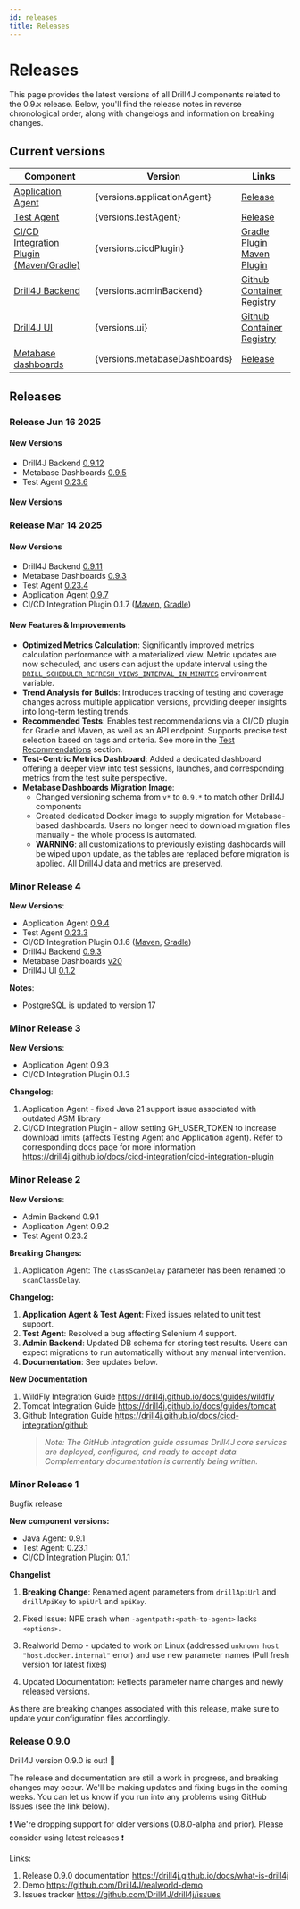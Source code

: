 ```yaml
---
id: releases
title: Releases
---
```


# Releases


This page provides the latest versions of all Drill4J components related to the 0.9.x release. Below, you'll find the release notes in reverse chronological order, along with changelogs and information on breaking changes.

## Current versions

<table>
  <thead>
    <tr>
      <th>Component</th>
      <th>Version</th>
      <th>Links</th>
    </tr>
  </thead>
  <tbody>
    <tr>
      <td><a href="/docs/agents/java-agent">Application Agent</a></td>
      <td>{versions.applicationAgent}</td>
      <td>
        <a style={{fontSize: "14px"}}  href={`https://github.com/Drill4J/java-agent/releases/tag/v${versions.applicationAgent}`}> Release </a>
      </td>
    </tr>
    <tr>
      <td><a href="/docs/agents/test-agent">Test Agent</a></td>
      <td>{versions.testAgent}</td>
      <td>
        <a style={{fontSize: "14px"}}  href={`https://github.com/Drill4J/autotest-agent/releases/tag/v${versions.testAgent}`}> Release </a>
      </td>
    </tr>
    <tr>
      <td><a href="/docs/cicd-integration/cicd-integration-plugin">CI/CD Integration Plugin (Maven/Gradle)</a></td>
      <td>{versions.cicdPlugin}</td>
      <td>
        <a style={{fontSize: "14px"}} href={`https://central.sonatype.com/artifact/com.epam.drill.integration.cicd/com.epam.drill.integration.cicd.gradle.plugin/versions`}>Gradle Plugin</a>
        <br/>
        <a style={{fontSize: "14px"}} href={`https://central.sonatype.com/artifact/com.epam.drill.integration/drill-maven-plugin`}>Maven Plugin</a>
      </td>
    </tr>
    <tr>
      <td><a href="/docs/drill-services/drill-backend">Drill4J Backend</a></td>
      <td>{versions.adminBackend}</td>
      <td>
        <a style={{fontSize: "14px"}}  href="https://github.com/Drill4J/admin/pkgs/container/admin/versions">Github Container Registry</a>
        <br/>
    </td>
    </tr>
    <tr>
      <td><a href="/docs/drill-services/drill-ui">Drill4J UI</a></td>
      <td>{versions.ui}</td>
      <td><a style={{fontSize: "14px"}}  href="https://github.com/Drill4J/drill4j-ui/pkgs/container/drill4j-ui/versions">Github Container Registry</a></td>
    </tr>
    <tr>
      <td><a href="/docs/getting-started/metabase">Metabase dashboards</a></td>
      <td>{versions.metabaseDashboards}</td>
      <td><a style={{fontSize: "14px"}} href={`https://github.com/Drill4J/drill-metabase-dashboards/releases/tag/${versions.metabaseDashboards}`}>Release</a></td>
    </tr>
    
  </tbody>
</table>

## Releases

### Release Jun 16 2025  

#### New Versions

- Drill4J Backend [0.9.12](https://github.com/Drill4J/admin/pkgs/container/admin/371078861?tag=0.9.12)
- Metabase Dashboards [0.9.5](https://github.com/Drill4J/drill-metabase-dashboards/releases/tag/0.9.5)
- Test Agent [0.23.6](https://github.com/Drill4J/autotest-agent/releases/tag/v0.23.6)

#### New Versions

### Release Mar 14 2025  

#### New Versions

- Drill4J Backend [0.9.11](https://github.com/Drill4J/admin/pkgs/container/admin/371078861?tag=0.9.11)
- Metabase Dashboards [0.9.3](https://github.com/Drill4J/drill-metabase-dashboards/releases/tag/0.9.3)
- Test Agent [0.23.4](https://github.com/Drill4J/autotest-agent/releases/tag/v0.23.4)
- Application Agent [0.9.7](https://github.com/Drill4J/java-agent/releases/tag/v0.9.7)
- CI/CD Integration Plugin 0.1.7 ([Maven](https://central.sonatype.com/artifact/com.epam.drill.integration/drill-maven-plugin), [Gradle](https://central.sonatype.com/artifact/com.epam.drill.integration.cicd/com.epam.drill.integration.cicd.gradle.plugin/versions))

#### New Features & Improvements  

- **Optimized Metrics Calculation**: Significantly improved metrics calculation performance with a materialized view. Metric updates are now scheduled, and users can adjust the update interval using the [`DRILL_SCHEDULER_REFRESH_VIEWS_INTERVAL_IN_MINUTES`](https://drill4j.github.io/docs/drill-services/drill-backend#scheduler-configuration) environment variable.  
- **Trend Analysis for Builds**: Introduces tracking of testing and coverage changes across multiple application versions, providing deeper insights into long-term testing trends.  
- **Recommended Tests**: Enables test recommendations via a CI/CD plugin for Gradle and Maven, as well as an API endpoint. Supports precise test selection based on tags and criteria. See more in the [Test Recommendations](https://drill4j.github.io/docs/cicd-integration/cicd-integration-plugin#test-recommendations) section.  
- **Test-Centric Metrics Dashboard**: Added a dedicated dashboard offering a deeper view into test sessions, launches, and corresponding metrics from the test suite perspective.
- **Metabase Dashboards Migration Image**:
  - Changed versioning schema from `v*` to `0.9.*` to match other Drill4J components
  - Created dedicated Docker image to supply migration for Metabase-based dashboards. Users no longer need to download migration files manually - the whole process is automated.
  - __WARNING__: all customizations to previously existing dashboards will be wiped upon update, as the tables are replaced before migration is applied. All Drill4J data and metrics are preserved. 

### Minor Release 4

__New Versions__:

- Application Agent [0.9.4](https://github.com/Drill4J/java-agent/releases/tag/v0.9.4)
- Test Agent [0.23.3](https://github.com/Drill4J/autotest-agent/releases/tag/v0.23.3)
- CI/CD Integration Plugin 0.1.6 ([Maven](https://central.sonatype.com/artifact/com.epam.drill.integration/drill-maven-plugin), [Gradle](https://central.sonatype.com/artifact/com.epam.drill.integration.cicd/com.epam.drill.integration.cicd.gradle.plugin/versions))
- Drill4J Backend [0.9.3](https://github.com/Drill4J/admin/pkgs/container/admin/298908511?tag=0.9.3)
- Metabase Dashboards [v20](https://github.com/Drill4J/drill-metabase-dashboards/releases/tag/v20)
- Drill4J UI [0.1.2](https://github.com/Drill4J/drill4j-ui/pkgs/container/drill4j-ui/305026431?tag=0.1.2)

__Notes__:

- PostgreSQL is updated to version 17

### Minor Release 3

__New Versions__:

- Application Agent 0.9.3
- CI/CD Integration Plugin 0.1.3

__Changelog__:
1. Application Agent - fixed Java 21 support issue associated with outdated ASM library
2. CI/CD Integration Plugin - allow setting GH_USER_TOKEN to increase download limits (affects Testing Agent and Application agent).
Refer to corresponding docs page for more information https://drill4j.github.io/docs/cicd-integration/cicd-integration-plugin

### Minor Release 2

__New Versions__:

- Admin Backend 0.9.1
- Application Agent 0.9.2
- Test Agent 0.23.2

__Breaking Changes:__

1. Application Agent: The `classScanDelay` parameter has been renamed to `scanClassDelay`.

__Changelog:__

1. __Application Agent & Test Agent__: Fixed issues related to unit test support.
2. __Test Agent__: Resolved a bug affecting Selenium 4 support.
3. __Admin Backend__: Updated DB schema for storing test results. Users can expect migrations to run automatically without any manual intervention.
4. __Documentation__: See updates below.

__New Documentation__

1. WildFly Integration Guide https://drill4j.github.io/docs/guides/wildfly
2. Tomcat Integration Guide https://drill4j.github.io/docs/guides/tomcat
3. Github Integration Guide
https://drill4j.github.io/docs/cicd-integration/github   
   > *Note: The GitHub integration guide assumes Drill4J core services are deployed, configured, and ready to accept data. Complementary documentation is currently being written.*

### Minor Release 1

Bugfix release

__New component versions:__

- Java Agent: 0.9.1
- Test Agent: 0.23.1
- CI/CD Integration Plugin: 0.1.1
 
__Changelist__

1. __Breaking Change__: Renamed agent parameters from `drillApiUrl` and `drillApiKey` to `apiUrl` and `apiKey`.

2. Fixed Issue: NPE crash when `-agentpath:<path-to-agent>` lacks `<options>`.

3. Realworld Demo - updated to work on Linux (addressed `unknown host "host.docker.internal"` error) and use new parameter names (Pull fresh version for latest fixes)

4. Updated Documentation: Reflects parameter name changes and newly released versions. 

As there are breaking changes associated with this release, make sure to update your configuration files accordingly.

### Release 0.9.0

Drill4J version 0.9.0 is out! 🚀

The release and documentation are still a work in progress, and breaking changes may occur. We'll be making updates and fixing bugs in the coming weeks.
You can let us know if you run into any problems using GitHub Issues (see the link below).

❗ We're dropping support for older versions (0.8.0-alpha and prior). Please consider using latest releases ❗

Links:
1. Release 0.9.0 documentation
https://drill4j.github.io/docs/what-is-drill4j
2. Demo
https://github.com/Drill4J/realworld-demo
3. Issues tracker
https://github.com/Drill4J/drill4j/issues
